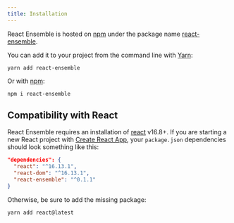 ```yaml
---
title: Installation
---
```


React Ensemble is hosted on [npm](https://npmjs.com) under the package name [react-ensemble](https://www.npmjs.com/package/react-ensemble).

You can add it to your project from the command line with [Yarn](https://classic.yarnpkg.com/en/):

```shell
yarn add react-ensemble
```

Or with [npm](https://npmjs.com):

```shell
npm i react-ensemble
```

## Compatibility with React

React Ensemble requires an installation of [react](https://www.npmjs.com/package/react) v16.8+. If you are starting a new React project with [Create React App](https://create-react-app.dev/), your `package.json` dependencies should look something like this:

```json
"dependencies": {
  "react": "^16.13.1",
  "react-dom": "^16.13.1",
  "react-ensemble": "^0.1.1"
}
```

Otherwise, be sure to add the missing package:

```shell
yarn add react@latest
```
